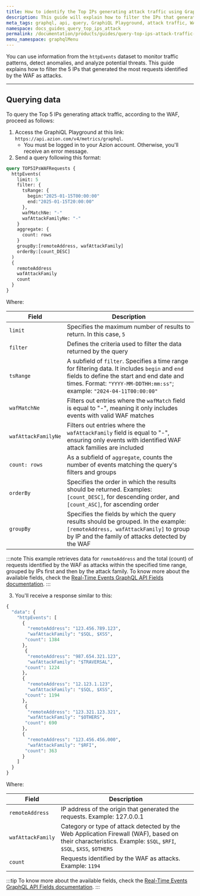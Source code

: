 ```yaml
---
title: How to identify the Top IPs generating attack traffic using GraphQL API
description: This guide will explain how to filter the IPs that generated the most requests identified by the WAF as attacks.
meta_tags: graphql, api, query, GraphiQL Playground, attack traffic, WAF
namespace: docs_guides_query_top_ips_attack
permalink: /documentation/products/guides/query-top-ips-attack-traffic-with-graphql/
menu_namespace: graphqlMenu
---
```


You can use information from the `httpEvents` dataset to monitor traffic patterns, detect anomalies, and analyze potential threats. This guide explains how to filter the 5 IPs that generated the most requests identified by the WAF as attacks.

---

## Querying data

To query the Top 5 IPs generating attack traffic, according to the WAF, proceed as follows:

1. Access the GraphiQL Playground at this link: `https://api.azion.com/v4/metrics/graphql`.
    - You must be logged in to your Azion account. Otherwise, you'll receive an error message.
2. Send a query following this format:

```graphql
query TOP5IPsWAFRequests {
  httpEvents(
    limit: 5
    filter: {
      tsRange: {
        begin:"2025-01-15T00:00:00"
        end:"2025-01-15T20:00:00"
      },
      wafMatchNe: "-"
      wafAttackFamilyNe: "-"
    }
    aggregate: {
      count: rows
    }
    groupBy:[remoteAddress, wafAttackFamily]
    orderBy:[count_DESC]
  )
  {
    remoteAddress
    wafAttackFamily
    count
  }
}
```

Where:

| Field | Description |
|----------|----------|
| `limit` | Specifies the maximum number of results to return. In this case, `5` |
| `filter` | Defines the criteria used to filter the data returned by the query |
| `tsRange` | A subfield of `filter`. Specifies a time range for filtering data. It includes `begin` and `end` fields to define the start and end date and times. Format: `"YYYY-MM-DDTHH:mm:ss"`; example: `"2024-04-11T00:00:00"` |
| `wafMatchNe` | Filters out entries where the `wafMatch` field is equal to "-", meaning it only includes events with valid WAF matches |
| `wafAttackFamilyNe` | Filters out entries where the `wafAttackFamily` field is equal to "-", ensuring only events with identified WAF attack families are included |
| `count: rows` | As a subfield of `aggregate`, counts the number of events matching the query's filters and groups |
| `orderBy` | Specifies the order in which the results should be returned. Examples: `[count_DESC]`, for descending order, and `[count_ASC]`, for ascending order |
| `groupBy` | Specifies the fields by which the query results should be grouped. In the example: `[remoteAddress, wafAttackFamily]` to group by IP and the family of attacks detected by the WAF |

:::note
This example retrieves data for `remoteAddress` and the total (count) of requests identified by the WAF as attacks within the specified time range, grouped by IPs first and then by the attack family. To know more about the available fields, check the [Real-Time Events GraphQL API Fields documentation](/en/documentation/devtools/graphql-api/features/gql-real-time-events-fields/#httpevents-edge-applications-waf).
:::

3. You'll receive a response similar to this: 

```graphql
{
  "data": {
    "httpEvents": [
      {
        "remoteAddress": "123.456.789.123",
        "wafAttackFamily": "$SQL, $XSS",
       "count": 1384
      },
       {
        "remoteAddress": "987.654.321.123",
        "wafAttackFamily": "$TRAVERSAL",
       "count": 1224
      },
      {
        "remoteAddress": "12.123.1.123",
        "wafAttackFamily": "$SQL, $XSS",
       "count": 1194
      },
       {
        "remoteAddress": "123.321.123.321",
        "wafAttackFamily": "$OTHERS",
       "count": 690
      },
      {
        "remoteAddress": "123.456.456.000",
        "wafAttackFamily": "$RFI",
       "count": 363
      }
    ]
  }
}
```

Where: 

| Field | Description |
|----------|----------|
| `remoteAddress` | IP address of the origin that generated the requests. Example: 127.0.0.1 |
| `wafAttackFamily` | Category or type of attack detected by the Web Application Firewall (WAF), based on their characteristics. Example: `$SQL`, `$RFI`, `$SQL`, `$XSS`, `$OTHERS` |
| `count` | Requests identified by the WAF as attacks. Example: `1194` |

:::tip
To know more about the available fields, check the [Real-Time Events GraphQL API Fields documentation](/en/documentation/devtools/graphql-api/features/gql-real-time-events-fields/#httpevents-edge-applications-waf).
:::
